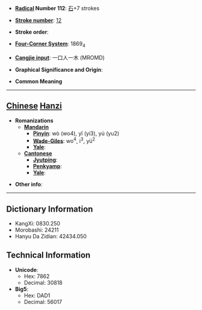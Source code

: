 * '''[[Wiktionary:Chinese radical index| Radical]] Number 112''': [[Wiktionary:Chinese radical index 石|石]]+7 strokes

* '''[[Wiktionary:Chinese total strokes index|Stroke number]]''': [[Wiktionary:Chinese total strokes index 12|12]]

* '''Stroke order''': 

* '''[[Wiktionary:Chinese four corner index|Four-Corner System]]''': 1869<sub>4</sub>

* '''[[Wiktionary:Chinese Cangjie index|Cangjie input]]''': 一口人一木 (MROMD)

* '''Graphical Significance and Origin''': 

* '''Common Meaning'''

----

== [[Chinese]] [[Hanzi]] ==

* '''Romanizations'''
** '''[[Mandarin]]'''
*** '''[[Pinyin]]''': wò (wo4), yǐ (yi3), yú (yu2)
*** '''[[Wade-Giles]]''': wo<sup>4</sup>, i<sup>3</sup>, yü<sup>2</sup>
*** '''[[Yale]]''': 
** '''[[Cantonese]]'''
*** '''[[Jyutping]]''':
*** '''[[Penkyamp]]''': 
*** '''[[Yale]]''': 

* '''Other info''': 

----

== Dictionary Information ==

* KangXi: 0830.250
* Morobashi: 24211
* Hanyu Da Zidian: 42434.050

== Technical Information ==

* '''Unicode''':
** Hex: 7862
** Decimal: 30818
* '''Big5''':
** Hex: DAD1
** Decimal: 56017